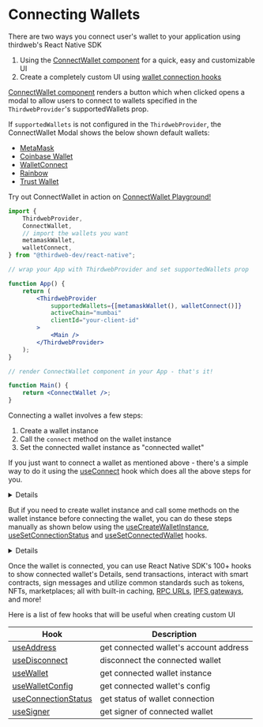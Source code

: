 
# Connecting Wallets

There are two ways you connect user's wallet to your application using thirdweb's React Native SDK

1. Using the [ConnectWallet component](#connect-wallet) for a quick, easy and customizable UI
2. Create a completely custom UI using [wallet connection hooks](#custom-ui)

<DocLink
	href="/react-native/wallets"
	className="p-4 border rounded-lg hover:border-accent-500 hover:bg-b-700 block"
	children="Supported Wallets"
/>

<Heading id="connect-wallet" level={2} children="1. ConnectWallet component" />

[ConnectWallet component](#connect-wallet) renders a button which when clicked opens a modal to allow users to connect to wallets specified in the `ThirdwebProvider`'s supportedWallets prop.

If `supportedWallets` is not configured in the `ThirdwebProvider`, the ConnectWallet Modal shows the below shown default wallets:

- [MetaMask](/react-native/wallets/metamask)
- [Coinbase Wallet](/react-native/wallets/coinbase)
- [WalletConnect](/react-native/wallets/walletconnect)
- [Rainbow](/react-native/wallets/rainbow)
- [Trust Wallet](/react-native/wallets/trust)

<Callout variant='info'>

Try out ConnectWallet in action on [ConnectWallet Playground!](https://thirdweb.com/dashboard/wallets/connect)

</Callout>

```jsx
import {
	ThirdwebProvider,
	ConnectWallet,
	// import the wallets you want
	metamaskWallet,
	walletConnect,
} from "@thirdweb-dev/react-native";

// wrap your App with ThirdwebProvider and set supportedWallets prop

function App() {
	return (
		<ThirdwebProvider
			supportedWallets={[metamaskWallet(), walletConnect()]}
			activeChain="mumbai"
			clientId="your-client-id"
		>
			<Main />
		</ThirdwebProvider>
	);
}

// render ConnectWallet component in your App - that's it!

function Main() {
	return <ConnectWallet />;
}
```

<Heading
	id="custom-ui"
	level={2}
	children="2. Create a custom UI to connect wallet"
/>

Connecting a wallet involves a few steps:

1. Create a wallet instance
2. Call the `connect` method on the wallet instance
3. Set the connected wallet instance as "connected wallet"

If you just want to connect a wallet as mentioned above - there's a simple way to do it using the [useConnect](/references/react-native/useConnect) hook which does all the above steps for you.

<Details id='useConnect' summary="useConnect">

```tsx
import {
	useConnect,
	// import the wallet you want to connect
	metamaskWallet,
} from "@thirdweb-dev/react-native";

const walletConfig = metamaskWallet();

function Example() {
	const connect = useConnect();

	async function handleConnect() {
		try {
			const wallet = await connect(
				walletConfig, // pass the wallet config object
				connectOptions, // pass options required by the wallet (if any)
			);

			console.log("connected to", wallet);
		} catch (e) {
			console.error("failed to connect", e);
		}
	}

	return <Button onPress={handleConnect} title="connect wallet" />;
}
```

</Details>

But if you need to create wallet instance and call some methods on the wallet instance before connecting the wallet,
you can do these steps manually as shown below using the [useCreateWalletInstance](/references/react-native/useCreateWalletInstance), [useSetConnectionStatus](/references/react-native/useSetConnectionStatus) and [useSetConnectedWallet](/references/react-native/useSetConnectedWallet) hooks.

<Details summary="Manually creating wallet instance and connecting" id='manual-instance'>

There are 3 steps to connect your wallet manually:

- create an instance of your wallet using [useCreateWalletInstance](/references/react-native/useCreateWalletInstance)
- connect your wallet using the `connect` method of the wallet
- once the wallet is connected, set the wallet instance as connected using [useSetConnectedWallet](/references/react-native/useSetConnectedWallet)

Make sure to update the `connectionStatus` using [useSetConnectionStatus](/references/react-native/useSetConnectionStatus) to `"connecting"` before connecting your wallet and `"disconnected"` if the connection fails.

### Example

We will use [`localWallet`](/react-native/wallets/local-wallet) as an example because it can not be connected using the `useConnect` hook because it requires additional steps after creating the wallet instance - like generating a random wallet or importing a wallet. We will generate a random wallet in this example.

```tsx
import {
	useCreateWalletInstance,
	useSetConnectionStatus,
	useSetConnectedWallet,
	// import the wallet you want to connect
	localWallet,
} from "@thirdweb-dev/react-native";

const walletConfig = localWallet();

function Example() {
	const createWalletInstance = useCreateWalletInstance();
	const setConnectionStatus = useSetConnectionStatus();
	const setConnectedWallet = useSetConnectedWallet();

	const handleConnect = async () => {
		// 1. create wallet instance
		const wallet = createWalletInstance(walletConfig);

		// perform additional steps that needs to be done before connecting the wallet
		// here, we will generate a random wallet
		await wallet.generate();

		try {
			setConnectionStatus("connecting");

			// 2. Call `connect` method on wallet instance
			await wallet.connect(
				connectOptions, // pass options required by the wallet (if any)
			);

			// 3. Set wallet instance as the connected wallet
			setConnectedWallet(wallet);
		} catch (e) {
			setConnectionStatus("disconnected");
			console.error("failed to connect", e);
			// show error UI or close modal using props.close()
		}
	};

	return <Button onPress={handleConnect} title="connect wallet" />;
}
```

</Details>

Once the wallet is connected, you can use React Native SDK's 100+ hooks to show connected wallet's Details, send transactions, interact with smart contracts, sign messages and utilize common standards such as tokens, NFTs, marketplaces; all with built-in caching, [RPC URLs](/glossary/rpc), [IPFS gateways](/glossary/ipfs), and more!

Here is a list of few hooks that will be useful when creating custom UI

| Hook                                                   | Description                            |
| ------------------------------------------------------ | -------------------------------------- |
| [useAddress](/references/react/useAddress)             | get connected wallet's account address |
| [useDisconnect](/references/react/useDisconnect)       | disconnect the connected wallet        |
| [useWallet](/references/react/useWallet)               | get connected wallet instance          |
| [useWalletConfig](/references/react/useWalletConfig)   | get connected wallet's config          |
| [useConnectionStatus](/references/useConnectionStatus) | get status of wallet connection        |
| [useSigner](/references/react/useSigner)               | get signer of connected wallet         |
